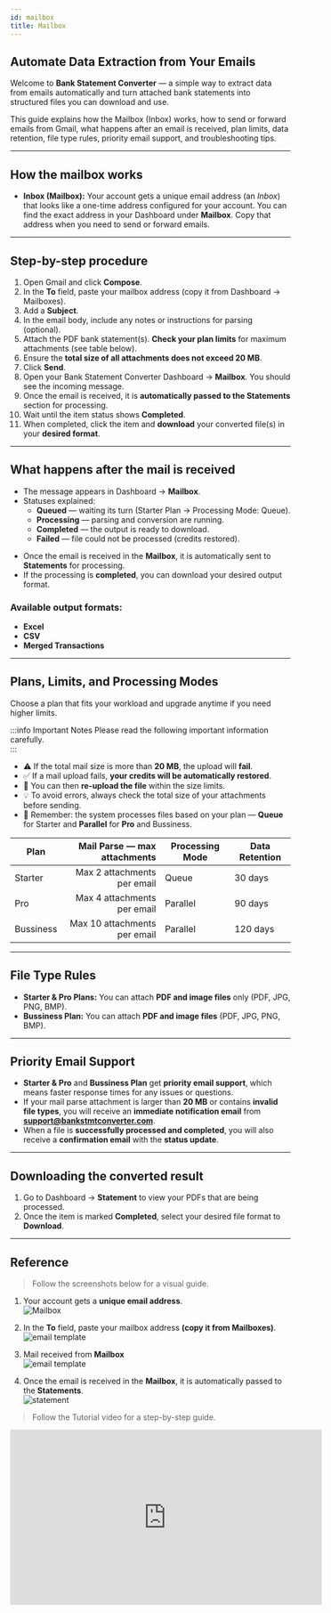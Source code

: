 ```yaml
---
id: mailbox
title: Mailbox
---
```


## Automate Data Extraction from Your Emails

Welcome to **Bank Statement Converter** — a simple way to extract data from emails automatically and turn attached bank statements into structured files you can download and use.

This guide explains how the Mailbox (Inbox) works, how to send or forward emails from Gmail, what happens after an email is received, plan limits, data retention, file type rules, priority email support, and troubleshooting tips.

---

## How the mailbox works

* **Inbox (Mailbox):** Your account gets a unique email address (an *Inbox*) that looks like a one-time address configured for your account. You can find the exact address in your Dashboard under **Mailbox**. Copy that address when you need to send or forward emails.

---

## Step-by-step procedure 

1. Open Gmail and click **Compose**.  
2. In the **To** field, paste your mailbox address (copy it from Dashboard → Mailboxes).  
3. Add a **Subject**.  
4. In the email body, include any notes or instructions for parsing (optional).  
5. Attach the PDF bank statement(s). **Check your plan limits** for maximum attachments (see table below).  
6. Ensure the **total size of all attachments does not exceed 20 MB**.  
7. Click **Send**.  
8. Open your Bank Statement Converter Dashboard → **Mailbox**. You should see the incoming message.  
9. Once the email is received, it is **automatically passed to the Statements** section for processing.  
10. Wait until the item status shows **Completed**.  
11. When completed, click the item and **download** your converted file(s) in your **desired format**. 

---

## What happens after the mail is received

* The message appears in Dashboard → **Mailbox**.  
* Statuses explained:  
  * **Queued** — waiting its turn (Starter Plan → Processing Mode: Queue).  
  * **Processing** — parsing and conversion are running.  
  * **Completed** — the output is ready to download.  
  * **Failed** — file could not be processed (credits restored).

- Once the email is received in the **Mailbox**, it is automatically sent to **Statements** for processing.  
- If the processing is **completed**, you can download your desired output format.  

### Available output formats:  
- **Excel**  
- **CSV**  
- **Merged Transactions**  

---

## Plans, Limits, and Processing Modes

Choose a plan that fits your workload and upgrade anytime if you need higher limits. 


:::info Important Notes
Please read the following important information carefully.  
:::

- ⚠️ If the total mail size is more than **20 MB**, the upload will **fail**.  
- ✅ If a mail upload fails, **your credits will be automatically restored**.  
- 🔄 You can then **re-upload the file** within the size limits.    
- 💡 To avoid errors, always check the total size of your attachments before sending.  
- 📌 Remember: the system processes files based on your plan — **Queue** for Starter and **Parallel** for **Pro** and Bussiness.  

| Plan       | Mail Parse — max attachments | Processing Mode | Data Retention |
| ---------- | ---------------------------: | --------------- | -------------- |
| Starter    | Max 2 attachments per email  | Queue           | 30 days        |
| Pro        | Max 4 attachments per email  | Parallel        | 90 days        |
| Bussiness  | Max 10 attachments per email | Parallel        | 120 days       |

---

## File Type Rules

- **Starter & Pro Plans:** You can attach **PDF and image files** only (PDF, JPG, PNG, BMP).  
- **Bussiness Plan:** You can attach **PDF and image files** (PDF, JPG, PNG, BMP).  

---

## Priority Email Support

- **Starter & Pro** and **Bussiness Plan** get **priority email support**, which means faster response times for any issues or   questions.  
- If your mail parse attachment is larger than **20 MB** or contains **invalid file types**, you will receive an **immediate notification email** from **support@bankstmtconverter.com**.  
- When a file is **successfully processed and completed**, you will also receive a **confirmation email** with the **status update**. 

---

## Downloading the converted result

1. Go to Dashboard → **Statement** to view your PDFs that are being processed.  
2. Once the item is marked **Completed**, select your desired file format to **Download**.  

---

## Reference


>Follow the screenshots below for a visual guide.  


1. Your account gets a **unique email address**.  
![Mailbox](/images/mailboxdashboard.png)

2. In the **To** field, paste your mailbox address **(copy it from Mailboxes)**.  
![email template](/images/emailtemplate.png)

3. Mail received from **Mailbox**  
![email template](/images/mailreceived.png)

4. Once the email is received in the **Mailbox**, it is automatically passed to the **Statements**.  
![statement](/images/statements.png)


>Follow the Tutorial video for a step-by-step guide.

<iframe width="560" height="315" src="https://www.youtube.com/embed/KxluH-dPcjs?si=Sv9r5i4Keqwy4mxT" title="YouTube video player" frameborder="0" allow="accelerometer; autoplay; clipboard-write; encrypted-media; gyroscope; picture-in-picture; web-share" referrerpolicy="strict-origin-when-cross-origin" allowfullscreen></iframe>



